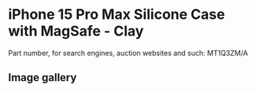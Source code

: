 
# iPhone 15 Pro Max Silicone Case with MagSafe - Clay

Part number, for search engines, auction websites and such: MT1Q3ZM/A

## Image gallery

<div style={{ width: "768px" }}>
  <GalleryComponent
    images={[
      {
        original: "/everysource/MT1Q3.webp",
        thumbnail: "/everypreview/MT1Q3.webp",
      },
      {
        original: "/everysource/MT1Q3_AV1.webp",
        thumbnail: "/everypreview/MT1Q3_AV1.webp",
      },
      {
        original: "/everysource/MT1Q3_AV2.webp",
        thumbnail: "/everypreview/MT1Q3_AV2.webp",
      },
      {
        original: "/everysource/MT1Q3_AV3.webp",
        thumbnail: "/everypreview/MT1Q3_AV3.webp",
      }
    ]}
  />
</div>